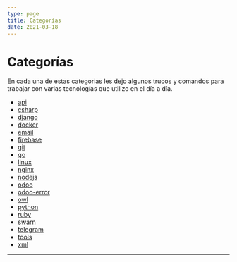 ```yaml
---
type: page
title: Categorías
date: 2021-03-18
---
```

# Categorías

En cada una de estas categorias les dejo algunos trucos y comandos para trabajar con varias tecnologías que utilizo en el día a día.

- [api](/tags/api)
- [csharp](/tags/csharp)
- [django](/tags/django)
- [docker](/tags/docker)
- [email](/tags/email)
- [firebase](/tags/firebase)
- [git](/tags/git)
- [go](/tags/go)
- [linux](/tags/linux)
- [nginx](/tags/nginx)
- [nodejs](/tags/nodejs)
- [odoo](/tags/odoo)
- [odoo-error](/tags/odoo-error)
- [owl](/tags/owl)
- [python](/tags/python)
- [ruby](/tags/ruby)
- [swarn](/tags/swarn)
- [telegram](/tags/telegram)
- [tools](/tags/tools)
- [xml](/tags/xml)


---
